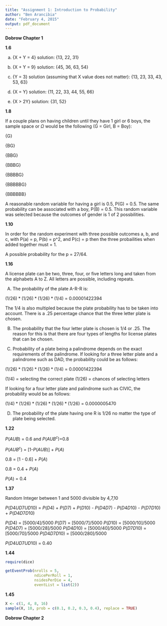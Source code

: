 ```yaml
---
title: "Assignment 1: Introduction to Probability"
author: "Ben Arancibia"
date: "February 4, 2015"
output: pdf_document
---
```


__**Dobrow Chapter 1**__

**1.6**

(a) {X + Y = 4} solution: {13, 22, 31}

(b) {X + Y = 9} solution: {45, 36, 63, 54}

(c) {Y = 3} solution (assuming that X value does not matter): {13, 23, 33, 43, 53, 63}

(d) {X = Y} solution: {11, 22, 33, 44, 55, 66}

(e) {X > 2Y} solution: {31, 52}

**1.8**

If a couple plans on having children until they have 1 girl or 6 boys, the sample space or  $\Omega$ would be the following (G = Girl, B = Boy):

{G}

{BG}

{BBG}

{BBBG}

{BBBBG}

{BBBBBG}

{BBBBBB}

A reasonable random variable for having a girl is 0.5, P(G) = 0.5. The same probability can be associated with a boy, P(B) = 0.5. This random variable was selected because the outcomes of gender is 1 of 2 possbilities.

**1.10**

In order for the random experiment with three possible outcomes a, b, and c, with P(a) = p, P(b) = p^2, and P(c) = p then the three probailities when added together must = 1. 

A possible probability for the p = 27/64. 

**1.16**

A license plate can be two, three, four, or five letters long and taken from the alphabets A to Z. All letters are possible, including repeats.

(A) The probability of the plate A-R-R is:

$(1/26) * (1/26) * (1/26) * (1/4)$ = 0.00001422394

The 1/4 is also multipled because the plate probability has to be taken into account. There is a .25 percentage chance that the three letter plate is chosen. 

(B) The probability that the four letter plate is chosen is 1/4 or .25. The reason for this is that there are four types of lengths for license plates that can be chosen.

(C) Probability of a plate being a palindrome depends on the exact requirements of the palindrome. If looking for a three letter plate and a palindrome such as DAD, the probability could be as follows:

$(1/26) * (1/26) * (1/26) * (1/4)$ = 0.00001422394

(1/4) = selecting the correct plate
(1/26) = chances of selecting letters

If looking for a four letter plate and palindrome such as CIVIC, the probability would be as follows:

$(1/4)  *(1/26) * (1/26) * (1/26) * (1/26)$ = 0.0000005470

(D) The probability of the plate having one R is 1/26 no matter the type of plate being selected.

**1.22**

$P(AUB)$ = 0.6 and $P(AUB^c)$=0.8

$P(AUB^c)$ = [1-$P(AUB)$] + $P(A)$

0.8 = [1 - 0.6] + $P(A)$

0.8 = 0.4 + $P(A)$

$P(A)$ = 0.4

**1.37**

Random Integer between 1 and 5000 divisible by 4,7,10

$P(D4UD7UD10)$ = $P(D4)$ + $P(D7)$ + $P(D10)$ - $P(D4D7)$ - $P(D4D10)$ - $P(D7D10)$ + $P(D4D7D10)$

$P(D4)$ = [5000/4]/5000
$P(D7)$ = [5000/7]/5000
$P(D10)$ = [5000/10]/5000
$P(D4D7)$ = [5000/28]/5000
$P(D4D10)$ = [5000/40]/5000
$P(D7D10)$ = [5000/70]/5000
$P(D4D7D10)$ = [5000/280]/5000


$P(D4UD7UD10)$ = 0.40

**1.44**

```r
require(dice)
```

```r
getEventProb(nrolls = 5,
             ndicePerRoll = 1,
             nsidesPerDie = 4,
             eventList = list(2))

```

**1.45**

```r
X <- c(1, 4, 8, 16)
sample(X, 10, prob = c(0.1, 0.2, 0.3, 0.4), replace = TRUE)
```


__**Dobrow Chapter 2**__




